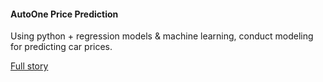 #### AutoOne Price Prediction

Using python + regression models & machine learning, conduct modeling for predicting car prices.

[Full story](https://erickfis.github.io/autoOne_regression/)

